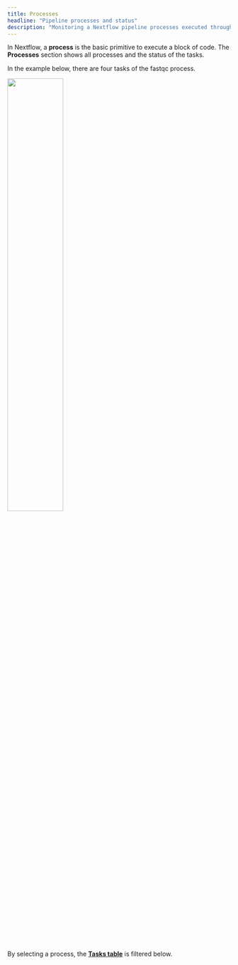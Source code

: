```yaml
---
title: Processes
headline: "Pipeline processes and status"
description: "Monitoring a Nextflow pipeline processes executed through Tower"
---
```


In Nextflow, a **process** is the basic primitive to execute a block of code. The **Processes** section shows all processes and the status of the tasks.

In the example below, there are four tasks of the fastqc process.

<img src="../_images/monitoring_fastqc_processes.png" width="50%"/>

By selecting a process, the [**Tasks table**](./tasks.mdx) is filtered below.
